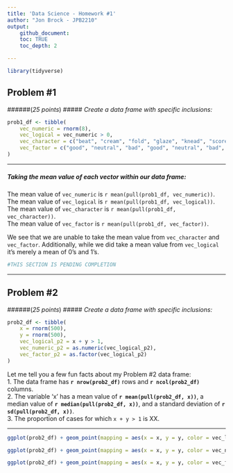 ```yaml
---
title: 'Data Science - Homework #1'
author: "Jon Brock - JPB2210"
output:
    github_document:
    toc: TRUE
    toc_depth: 2

---
```


```r
library(tidyverse)
```



## Problem #1
######(*25 points*)
##### *Create a data frame with specific inclusions:*

```r
prob1_df <- tibble(
    vec_numeric = rnorm(8),
    vec_logical = vec_numeric > 0,
    vec_character = c("beat", "cream", "fold", "glaze", "knead", "score", "whip", "whisk"),
    vec_factor = c("good", "neutral", "bad", "good", "neutral", "bad", "good", "bad")
)
```
***

##### *Taking the mean value of each vector within our data frame:*

The mean value of `vec_numeric` is `r mean(pull(prob1_df, vec_numeric))`.  
The mean value of `vec_logical` is `r mean(pull(prob1_df, vec_logical))`.  
The mean value of `vec_character` is `r mean(pull(prob1_df, vec_character))`.  
The mean value of `vec_factor` is `r mean(pull(prob1_df, vec_factor))`.  

We see that we are unable to take the mean value from `vec_character` and `vec_factor`. Additionally, while we did take a mean value from `vec_logical` it's merely a mean of 0's and 1's.

```r
#THIS SECTION IS PENDING COMPLETION
```
***

## Problem #2
######(*25 points*)
##### *Create a data frame with specific inclusions:*

```r
prob2_df <- tibble(
    x = rnorm(500),
    y = rnorm(500),
    vec_logical_p2 = x + y > 1,
    vec_numeric_p2 = as.numeric(vec_logical_p2),
    vec_factor_p2 = as.factor(vec_logical_p2)
)
```
Let me tell you a few fun facts about my Problem #2 data frame:  
    1. The data frame has **`r nrow(prob2_df)`** rows and **`r ncol(prob2_df)`** columns.  
    2. The variable 'x' has a mean value of **`r mean(pull(prob2_df, x))`**, a median value of **`r median(pull(prob2_df, x))`**, and a standard         deviation of **`r sd(pull(prob2_df, x))`**.  
    3. The proportion of cases for which `x + y > 1` is XX.  

***

```r
ggplot(prob2_df) + geom_point(mapping = aes(x = x, y = y, color = vec_logical_p2))
```

```r
ggplot(prob2_df) + geom_point(mapping = aes(x = x, y = y, color = vec_numeric_p2))
```

```r
ggplot(prob2_df) + geom_point(mapping = aes(x = x, y = y, color = vec_factor_p2))
```











